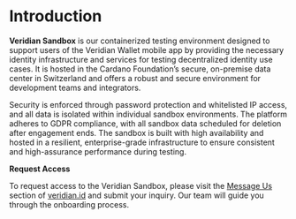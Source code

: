 # Introduction

**Veridian Sandbox** is our containerized testing environment designed to support users of the Veridian Wallet mobile app by providing the necessary identity infrastructure and services for testing decentralized identity use cases. It is hosted in the Cardano Foundation’s secure, on-premise data center in Switzerland and offers a robust and secure environment for development teams and integrators.

Security is enforced through password protection and whitelisted IP access, and all data is isolated within individual sandbox environments. The platform adheres to GDPR compliance, with all sandbox data scheduled for deletion after engagement ends. The sandbox is built with high availability and hosted in a resilient, enterprise-grade infrastructure to ensure consistent and high-assurance performance during testing.

**Request Access**

To request access to the Veridian Sandbox, please visit the [Message Us](https://www.veridian.id/#get-in-touch) section of [veridian.id](veridian.id) and submit your inquiry. Our team will guide you through the onboarding process.
